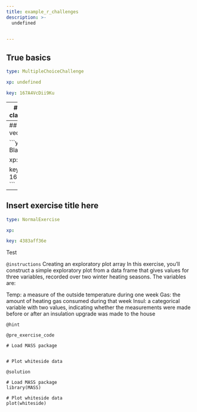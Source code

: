```yaml
---
title: example_r_challenges
description: >-
  undefined


---
```

## True basics

```yaml
type: MultipleChoiceChallenge

xp: undefined

key: 167A4VcDii9Ku
```














---
## Identify the class of an object

```yaml
type: OutputChallenge

xp: undefined

key: 167oSz8A19yBt
```














---
## Create a vector

```yaml
type: BlanksChallenge

xp: undefined

key: 167y3A7MS2X70
```














---
## Insert exercise title here

```yaml
type: NormalExercise

xp: 

key: 4383aff36e
```

Test

`@instructions`
Creating an exploratory plot array
In this exercise, you'll construct a simple exploratory plot from a data frame that gives values for three variables, recorded over two winter heating seasons. The variables are:

Temp: a measure of the outside temperature during one week
Gas: the amount of heating gas consumed during that week
Insul: a categorical variable with two values, indicating whether the measurements were made before or after an insulation upgrade was made to the house

`@hint`


`@pre_exercise_code`
```{}
# Load MASS package


# Plot whiteside data

```

`@solution`
```{}
# Load MASS package
library(MASS)

# Plot whiteside data
plot(whiteside)
```






